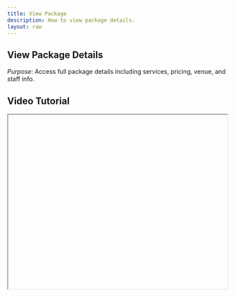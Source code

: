 ```yaml
---
title: View Package
description: How to view package details.
layout: raw
---
```



<div className="mdx-content">

##  View Package Details

 

*Purpose*: Access full package details including services, pricing, venue, and staff info.

## Video Tutorial



<iframe
  width="100%"
  height="400"
  title="View Package Tutorial"
  allowFullScreen
  className="rounded-lg"
/>

---

## Steps:



❶ **Click on any package name from the Package List**  
To open the detailed view.

❷ **Review package information**  
The panel shows the **Service Inclusions**, **Pricing Breakdown**, **Venue**, and **Staff** details.

❸ **Return to list**  
Use the **Close/Cancel** icon to return.

---

**Tip for First-Time Users**:  
Reviewing package details is useful before making edits or confirming bookings.

<div className="space-y-4 mt-6">

<div className="my-10 border-t border-gray-200" />

## More questions about this


</div>
<div className="space-y-4 mt-6">
  <details className="bg-white rounded-md p-4 border border-gray-300">
  <summary
    className="font-medium text-base text-gray-900"
    style={{
      backgroundColor: 'transparent',
      outline: 'none',
      cursor: 'pointer',
      userSelect: 'none',
      listStyle: 'none',
    }}
  >Can I view inactive packages?</summary>
   <p className="mt-2 text-sm text-gray-700">
      Yes, use the filters in the package list to include inactive ones.
    </p>
  </details>

  <details className="bg-white rounded-md p-4 border border-gray-300">
  <summary
    className="font-medium text-base text-gray-900"
    style={{
      backgroundColor: 'transparent',
      outline: 'none',
      cursor: 'pointer',
      userSelect: 'none',
      listStyle: 'none',
    }}
  >Is the pricing breakdown visible to clients?</summary>
    <p className="mt-2 text-sm text-gray-700">
      No, the breakdown is only visible internally to staff.
    </p>
  </details>
</div>
</div>

---

<div className="space-y-4 mt-6">

<div className="my-10 border-t border-gray-200" />

<div className="mdx-content mt-10">

Was this article helpful?

<div style={{ display: 'flex', gap: '1rem' }}>
  <button style={{ padding: '0.5rem', borderRadius: '9999px', backgroundColor: '#f0f0f0' }}>
   👍
  </button>
  <button style={{ padding: '0.5rem', borderRadius: '9999px', backgroundColor: '#f0f0f0' }}>
    👎
  </button>
</div>
</div>

---
</div>
